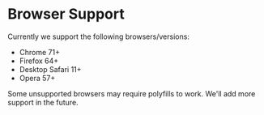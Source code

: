 # Browser Support

Currently we support the following browsers/versions:

- Chrome 71+
- Firefox 64+
- Desktop Safari 11+
- Opera 57+

Some unsupported browsers may require polyfills to work. We'll add more support in the future.
